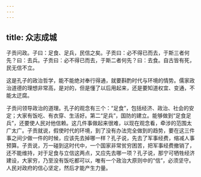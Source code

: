 ```yaml
---
---
---
```

title: 众志成城
---




子贡问政。子曰：足食、足兵，民信之矣。子贡曰：必不得已而去，于斯三者何先？曰：去兵。子贡曰：必不得已而去，于斯二者何先？曰：去食。自古皆有死，民无信不立。

这是孔子的政治哲学，能不能绝对奉行得通，就要斟酌时代与环境的情势。儒家政治道德的理想非常高，是对的，但是懂了以后用起来，还是要知道权宜、变通，不能太迂腐。

子贡问领导政治的道理。孔子的观念有三个：“足食”，包括经济、政治、社会的安定；大家有饭吃、有衣穿、生活好。第二“足兵”，国防的建立。能够做到“足食足兵”，还要使人民对他信赖。这几件事做起来很难，以现在观念看，牵涉的范围太广太广。子贡就说，假使时代的环境，到了没有办法完全做到的趋势，要在这三件事之间少做一件的时候，应该先去掉哪一样？孔子说，先去了军事经费，缩减人事预算。子贡说，万一碰到这时代中，一个国家非常贫穷困苦，把军事经费撤销了，还不能维持，对于足食与立信这两点，又应先去哪一项？孔子说，那宁可牺牲经济建设，大家穷，乃至没有饭吃都可以，唯有一个政治大原则中的“信”，必须坚守。人民对政府的信心坚定，然后才能产生力量。